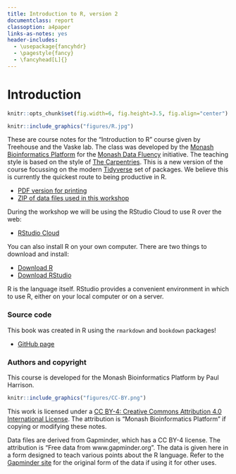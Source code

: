 ```yaml
---
title: Introduction to R, version 2 
documentclass: report
classoption: a4paper
links-as-notes: yes
header-includes:
  - \usepackage{fancyhdr}
  - \pagestyle{fancy}
  - \fancyhead[L]{}  
---
```


# Introduction {#index -}

```r
knitr::opts_chunk$set(fig.width=6, fig.height=3.5, fig.align="center")
```

```r
knitr::include_graphics("figures/R.jpg")
```

These are course notes for the "Introduction to R" course given by Treehouse and the Vaske lab. The class was developed by the [Monash Bioinformatics Platform](https://www.monash.edu/researchinfrastructure/bioinformatics) for the [Monash Data Fluency](https://monashdatafluency.github.io/) initiative. The teaching style is based on the style of [The Carpentries](https://carpentries.org/). This is a new version of the course focussing on the modern [Tidyverse](https://www.tidyverse.org/) set of packages. We believe this is currently the quickest route to being productive in R.

* [PDF version for printing](https://monashdatafluency.github.io/r-intro-2/r-intro-2.pdf)
* [ZIP of data files used in this workshop](https://monashdatafluency.github.io/r-intro-2/r-intro-2-files.zip)

During the workshop we will be using the RStudio Cloud to use R over the web:

* [RStudio Cloud](https://rstudio.cloud/)

You can also install R on your own computer. There are two things to download and install:

* [Download R](https://cran.rstudio.com/)
* [Download RStudio](https://www.rstudio.com/products/rstudio/download/)

R is the language itself. RStudio provides a convenient environment in which to use R, either on your local computer or on a server.


### Source code {-}

This book was created in R using the `rmarkdown` and `bookdown` packages!

* [GitHub page](https://github.com/MonashDataFluency/r-intro-2)

### Authors and copyright {-}

This course is developed for the Monash Bioinformatics Platform by Paul Harrison.

```r
knitr::include_graphics("figures/CC-BY.png")
```

This work is licensed under a [CC BY-4: Creative Commons Attribution 4.0 International License](http://creativecommons.org/licenses/by/4.0/). The attribution is "Monash Bioinformatics Platform" if copying or modifying these notes.

Data files are derived from Gapminder, which has a CC BY-4 license. The attribution is "Free data from www.gapminder.org". The data is given here in a form designed to teach various points about the R language. Refer to the [Gapminder site](https://www.gapminder.org) for the original form of the data if using it for other uses.
